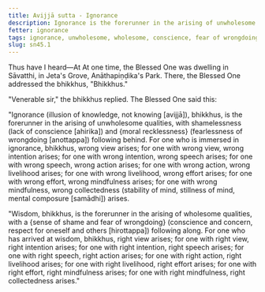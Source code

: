 ```yaml
---
title: Avijjā sutta - Ignorance
description: Ignorance is the forerunner in the arising of unwholesome qualities, and wisdom is the forerunner in the arising of wholesome qualities.
fetter: ignorance
tags: ignorance, unwholesome, wholesome, conscience, fear of wrongdoing, sense of shame, shamelessness, moral recklessness, wrong view, right view, wrong intention, right intention, wrong speech, right speech, wrong action, right action, wrong livelihood, right livelihood, wrong effort, right effort, wrong mindfulness, right mindfulness, wrong collectedness, right collectedness, concentration, sn, sn45-56, sn45
slug: sn45.1
---
```


Thus have I heard—At At one time, the Blessed One was dwelling in Sāvatthi, in Jeta's Grove, Anāthapiṇḍika's Park. There, the Blessed One addressed the bhikkhus, "Bhikkhus."

"Venerable sir," the bhikkhus replied. The Blessed One said this:

"Ignorance (illusion of knowledge, not knowing [avijjā]), bhikkhus, is the forerunner in the arising of unwholesome qualities, with shamelessness (lack of conscience [ahirika]) and \{moral recklessness} (fearlessness of wrongdoing [anottappa]) following behind. For one who is immersed in ignorance, bhikkhus, wrong view arises; for one with wrong view, wrong intention arises; for one with wrong intention, wrong speech arises; for one with wrong speech, wrong action arises; for one with wrong action, wrong livelihood arises; for one with wrong livelihood, wrong effort arises; for one with wrong effort, wrong mindfulness arises; for one with wrong mindfulness, wrong collectedness (stability of mind, stillness of mind, mental composure [samādhi]) arises.

"Wisdom, bhikkhus, is the forerunner in the arising of wholesome qualities, with a \{sense of shame and fear of wrongdoing} (conscience and concern, respect for oneself and others [hirottappa]) following along. For one who has arrived at wisdom, bhikkhus, right view arises; for one with right view, right intention arises; for one with right intention, right speech arises; for one with right speech, right action arises; for one with right action, right livelihood arises; for one with right livelihood, right effort arises; for one with right effort, right mindfulness arises; for one with right mindfulness, right collectedness arises."